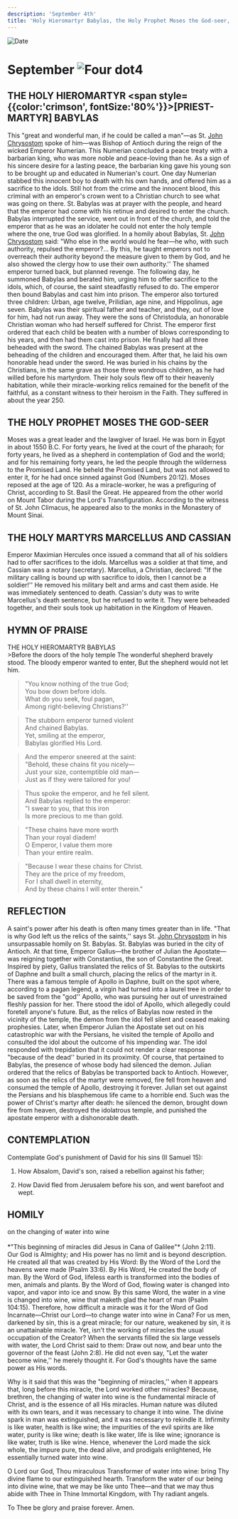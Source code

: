 ```yaml
---
description: 'September 4th'
title: 'Holy Hieromartyr Babylas, the Holy Prophet Moses the God-seer, Holy Martyrs Marcellus and Cassian'
---
```


<CustomPaginator />
<RunningHead />

<Image src="/title-imprint.png" height={68} width={50} alt="Date" className="title-imprint"/>

# <div id="date">September <Image className="four-dot" src="/four-dot.png" height={15} width={15} alt="Four dot" />4</div>

## THE HOLY HIEROMARTYR <span style={{color:'crimson', fontSize:'80%'}}>[PRIEST-MARTYR]</span> BABYLAS

This "great and wonderful man, if he could be called a man"—as St. [John Chrysostom](/november/13th) spoke of him—was Bishop of Antioch during the reign of the wicked Emperor Numerian. This Numerian concluded a peace treaty with a barbarian king, who was more noble and peace-loving than he. As a sign of his sincere desire for a lasting peace, the barbarian king gave his young son to be brought up and educated in Numerian's court. One day Numerian stabbed this innocent boy to death with his own hands, and offered him as a sacrifice to the idols. Still hot from the crime and the innocent blood, this criminal with an emperor's crown went to a Christian church to see what was going on there. St. Babylas was at prayer with the people, and heard that the emperor had come with his retinue and desired to enter the church. Babylas interrupted the service, went out in front of the church, and told the emperor that as he was an idolater he could not enter the holy temple where the one, true God was glorified. In a homily about Babylas, St. [John Chrysostom](/november/13th) said: "Who else in the world would he fear—he who, with such authority, repulsed the emperor?… By this, he taught emperors not to overreach their authority beyond the measure given to them by God, and he also showed the clergy how to use their own authority.'' The shamed emperor turned back, but planned revenge. The following day, he summoned Babylas and berated him, urging him to offer sacrifice to the idols, which, of course, the saint steadfastly refused to do. The emperor then bound Babylas and cast him into prison. The emperor also tortured three children: Urban, age twelve, Prilidian, age nine, and Hippolinus, age seven. Babylas was their spiritual father and teacher, and they, out of love for him, had not run away. They were the sons of Christodula, an honorable Christian woman who had herself suffered for Christ. The emperor first ordered that each child be beaten with a number of blows corresponding to his years, and then had them cast into prison. He finally had all three beheaded with the sword. The chained Babylas was present at the beheading of the children and encouraged them. After that, he laid his own honorable head under the sword. He was buried in his chains by the Christians, in the same grave as those three wondrous children, as he had willed before his martyrdom. Their holy souls flew off to their heavenly habitation, while their miracle-working relics remained for the benefit of the faithful, as a constant witness to their heroism in the Faith. They suffered in about the year 250.

## THE HOLY PROPHET MOSES THE GOD-SEER

Moses was a great leader and the lawgiver of Israel. He was born in Egypt in about 1550 B.C. For forty years, he lived at the court of the pharaoh; for forty years, he lived as a shepherd in contemplation of God and the world; and for his remaining forty years, he led the people through the wilderness to the Promised Land. He beheld the Promised Land, but was not allowed to enter it, for he had once sinned against God (Numbers 20:12). Moses reposed at the age of 120. As a miracle-worker, he was a prefiguring of Christ, according to St. Basil the Great. He appeared from the other world on Mount Tabor during the Lord's Transfiguration. According to the witness of St. John Climacus, he appeared also to the monks in the Monastery of Mount Sinai.

## THE HOLY MARTYRS MARCELLUS AND CASSIAN

Emperor Maximian Hercules once issued a command that all of his soldiers had to offer sacrifices to the idols. Marcellus was a soldier at that time, and Cassian was a notary (secretary). Marcellus, a Christian, declared: "If the military calling is bound up with sacrifice to idols, then I cannot be a soldier!'' He removed his military belt and arms and cast them aside. He was immediately sentenced to death. Cassian's duty was to write Marcellus's death sentence, but he refused to write it. They were beheaded together, and their souls took up habitation in the Kingdom of Heaven.

## HYMN OF PRAISE
<div style={{textAlign:'center', color:'crimson', fontWeight:'bold'}}>
THE HOLY HIEROMARTYR BABYLAS
</div>
>Before the doors of the holy temple  
The wonderful shepherd bravely stood.  
The bloody emperor wanted to enter,  
But the shepherd would not let him.  

>"You know nothing of the true God;  
You bow down before idols.  
What do you seek, foul pagan,   
Among right-believing Christians?''  

>The stubborn emperor turned violent  
And chained Babylas.  
Yet, smiling at the emperor,  
Babylas glorified His Lord.  

>And the emperor sneered at the saint:  
"Behold, these chains fit you nicely—  
Just your size, contemptible old man—  
Just as if they were tailored for you!  

>Thus spoke the emperor, and he fell silent.  
And Babylas replied to the emperor:  
"I swear to you, that this iron  
Is more precious to me than gold.  

>"These chains have more worth  
Than your royal diadem!  
O Emperor, I value them more  
Than your entire realm.  

>"Because I wear these chains for Christ.  
They are the price of my freedom,  
For I shall dwell in eternity,  
And by these chains I will enter therein."  
 
## REFLECTION

A saint's power after his death is often many times greater than in life. "That is why God left us the relics of the saints,'' says St. [John Chrysostom](/november/13th) in his unsurpassable homily on St. Babylas. St. Babylas was buried in the city of Antioch. At that time, Emperor Gallus—the brother of Julian the Apostate—was reigning together with Constantius, the son of Constantine the Great. Inspired by piety, Gallus translated the relics of St. Babylas to the outskirts of Daphne and built a small church, placing the relics of the martyr in it. There was a famous temple of Apollo in Daphne, built on the spot where, according to a pagan legend, a virgin had turned into a laurel tree in order to be saved from the "god'' Apollo, who was pursuing her out of unrestrained fleshly passion for her. There stood the idol of Apollo, which allegedly could foretell anyone's future. But, as the relics of Babylas now rested in the vicinity of the temple, the demon from the idol fell silent and ceased making prophesies. Later, when Emperor Julian the Apostate set out on his catastrophic war with the Persians, he visited the temple of Apollo and consulted the idol about the outcome of his impending war. The idol responded with trepidation that it could not render a clear response "because of the dead'' buried in its proximity. Of course, that pertained to Babylas, the presence of whose body had silenced the demon. Julian ordered that the relics of Babylas be transported back to Antioch. However, as soon as the relics of the martyr were removed, fire fell from heaven and consumed the temple of Apollo, destroying it forever. Julian set out against the Persians and his blasphemous life came to a horrible end. Such was the power of Christ's martyr after death: he silenced the demon, brought down fire from heaven, destroyed the idolatrous temple, and punished the apostate emperor with a dishonorable death.

## CONTEMPLATION

Contemplate God's punishment of David for his sins (II Samuel 15):

1. How Absalom, David's son, raised a rebellion against his father;

2. How David fled from Jerusalem before his son, and went barefoot and wept.


## HOMILY
<div style={{textAlign:'center', color:'crimson', fontWeight:'bold'}}>
on the changing of water into wine
</div>
<br />
<div style={{textAlign:'right'}}>
*"This beginning of miracles did Jesus in Cana of Galilee"* (John 2:11).
</div>
Our God is Almighty; and His power has no limit and is beyond description. He created all that was created by His Word: By the Word of the Lord the heavens were made (Psalm 33:6). By His Word, He created the body of man. By the Word of God, lifeless earth is transformed into the bodies of men, animals and plants. By the Word of God, flowing water is changed into vapor, and vapor into ice and snow. By this same Word, the water in a vine is changed into wine, wine that maketh glad the heart of man (Psalm 104:15).  Therefore, how difficult a miracle was it for the Word of God Incarnate—Christ our Lord—to change water into wine in Cana? For us men, darkened by sin, this is a great miracle; for our nature, weakened by sin, it is an unattainable miracle. Yet, isn't the working of miracles the usual occupation of the Creator? When the servants filled the six large vessels with water, the Lord Christ said to them: Draw out now, and bear unto the governor of the feast (John 2:8). He did not even say, "Let the water become wine,'' he merely thought it. For God's thoughts have the same power as His words.

Why is it said that this was the "beginning of miracles,'' when it appears that, long before this miracle, the Lord worked other miracles? Because, brethren, the changing of water into wine is the fundamental miracle of Christ, and is the essence of all His miracles. Human nature was diluted with its own tears, and it was necessary to change it into wine. The divine spark in man was extinguished, and it was necessary to rekindle it. Infirmity is like water, health is like wine; the impurities of the evil spirits are like water, purity is like wine; death is like water, life is like wine; ignorance is like water, truth is like wine. Hence, whenever the Lord made the sick whole, the impure pure, the dead alive, and prodigals enlightened, He essentially turned water into wine.

O Lord our God, Thou miraculous Transformer of water into wine: bring Thy divine flame to our extinguished hearth. Transform the water of our being into divine wine, that we may be like unto Thee—and that we may thus abide with Thee in Thine Immortal Kingdom, with Thy radiant angels.

To Thee be glory and praise forever. Amen.